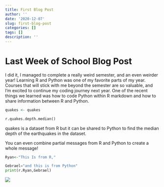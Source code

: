 ```yaml
---
title: First Blog Post
author: ''
date: '2020-12-07'
slug: first-blog-post
categories: []
tags: []
description: ''
---
```


# Last Week of School Blog Post

I did it, I managed to complete a really weird semester, and an even weirder year! Learning R and Python was one of my favorite parts of my year. Courses that will stick with me beyond the semester are so valuable, and I'm excited to continue my coding journey next year. One of the recent things we learned was how to code Python within R markdown and how to share information between R and Python.

```r
quakes <- quakes
```

```python
r.quakes.depth.median()
```
quakes is a dataset from R but it can be shared to Python to find the median depth of the earthquakes in the dataset.

You can even combine partial messages from R and Python to create a whole message!
```r
Ryan<-"This Is from R,"
```

```python
Gebrael="and this is from Python"
print(r.Ryan,Gebrael)
```

![](/post/2020-12-07-first-blog-post_files/Thats_all_folks.svg.png)
